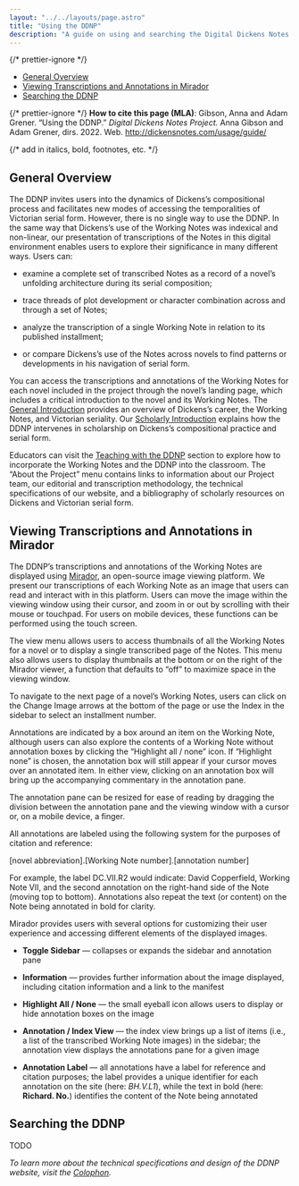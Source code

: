 ```yaml
---
layout: "../../layouts/page.astro"
title: "Using the DDNP"
description: "A guide on using and searching the Digital Dickens Notes Project and how to access transcriptions and annotations of the Working Notes in Mirador."
---
```



{/* prettier-ignore */}
<TOC>
  - [General Overview](#general-overview)
  - [Viewing Transcriptions and Annotations in Mirador](#viewing-transcriptions-and-annotations-in-mirador)
  - [Searching the DDNP](#searching-the-ddnp)
</TOC>

{/* prettier-ignore */}
<HowToCite>
  **How to cite this page (MLA)**: Gibson, Anna and Adam Grener. “Using the
  DDNP.” _Digital Dickens Notes Project._ Anna Gibson and Adam Grener, dirs. 2022. Web. http://dickensnotes.com/usage/guide/
</HowToCite>

{/* add in italics, bold, footnotes, etc. */}

## General Overview

The DDNP invites users into the dynamics of Dickens’s compositional process and facilitates new modes of accessing the temporalities of Victorian serial form. However, there is no single way to use the DDNP. In the same way that Dickens’s use of the Working Notes was indexical and non-linear, our presentation of transcriptions of the Notes in this digital environment enables users to explore their significance in many different ways. Users can:

- examine a complete set of transcribed Notes as a record of a novel’s unfolding architecture during its serial composition; 

- trace threads of plot development or character combination across and through a set of Notes; 

- analyze the transcription of a single Working Note in relation to its published installment; 

- or compare Dickens’s use of the Notes across novels to find patterns or developments in his navigation of serial form.

You can access the transcriptions and annotations of the Working Notes for each novel included in the project through the novel’s landing page, which includes a critical introduction to the novel and its Working Notes. The [General Introduction](https://www.dickensnotes.com/introduction/general/) provides an overview of Dickens’s career, the Working Notes, and Victorian seriality. Our [Scholarly Introduction](https://www.dickensnotes.com/introduction/scholarly/) explains how the DDNP intervenes in scholarship on Dickens’s compositional practice and serial form.

Educators can visit the [Teaching with the DDNP](https://www.dickensnotes.com/usage/teaching/) section to explore how to incorporate the Working Notes and the DDNP into the classroom. The “About the Project” menu contains links to information about our Project team, our editorial and transcription methodology, the technical specifications of our website, and a bibliography of scholarly resources on Dickens and Victorian serial form.

## Viewing Transcriptions and Annotations in Mirador

The DDNP’s transcriptions and annotations of the Working Notes are displayed using [Mirador](https://projectmirador.org/), an open-source image viewing platform. We present our transcriptions of each Working Note as an image that users can read and interact with in this platform. Users can move the image within the viewing window using their cursor, and zoom in or out by scrolling with their mouse or touchpad. For users on mobile devices, these functions can be performed using the touch screen.

<ImageWithCaption
  src="/images/user_guide/Guide_image1.webp"
  alt="Mirador provides options for seeing images in Single or Gallery View"
  caption="The Gallery View (pictured) displays the complete set of images for a novel’s Working Notes, while the Single View enables users to examine the contents of a given Note."
/>

The view menu allows users to access thumbnails of all the Working Notes for a novel or to display a single transcribed page of the Notes. This menu also allows users to display thumbnails at the bottom or on the right of the Mirador viewer, a function that defaults to “off” to maximize space in the viewing window.

<ImageWithCaption
  src="/images/user_guide/Guide_image3.webp"
  alt="The Mirador platform displays an image along with annotations"
  caption="The Mirador platform enables users to both navigate a displayed image as well as the annotations associated with that image."
/>

To navigate to the next page of a novel’s Working Notes, users can click on the Change Image arrows at the bottom of the page or use the Index in the sidebar to select an installment number.

Annotations are indicated by a box around an item on the Working Note, although users can also explore the contents of a Working Note without annotation boxes by clicking the “Highlight all / none” icon. If “Highlight none” is chosen, the annotation box will still appear if your cursor moves over an annotated item. In either view, clicking on an annotation box will bring up the accompanying commentary in the annotation pane.

The annotation pane can be resized for ease of reading by dragging the division between the annotation pane and the viewing window with a cursor or, on a mobile device, a finger.

All annotations are labeled using the following system for the purposes of citation and reference: 

  [novel abbreviation].[Working Note number].[annotation number]

For example, the label DC.VII.R2 would indicate: David Copperfield, Working Note VII, and the second annotation on the right-hand side of the Note (moving top to bottom). Annotations also repeat the text (or content) on the Note being annotated in bold for clarity. 

<ImageWithCaption
  src="/images/user_guide/Guide_image2.webp"
  alt="Options in Mirador allow users to customize their use"
  caption="The sidebar and annotation panes in Mirador offer options for users to customize their experience. "
/>

Mirador provides users with several options for customizing their user experience and accessing different elements of the displayed images.

- **Toggle Sidebar** — collapses or expands the sidebar and annotation pane
  
- **Information** — provides further information about the image displayed, including citation information and a link to the manifest

- **Highlight All / None** — the small eyeball icon allows users to display or hide annotation boxes on the image

- **Annotation / Index View** — the index view brings up a list of items  (i.e., a list of the transcribed Working Note images) in the sidebar; the annotation view displays the annotations pane for a given image

- **Annotation Label** — all annotations have a label for reference and citation purposes; the label provides a unique identifier for each annotation on the site (here: _BH.V.L1_), while the text in bold (here: **Richard. No.**) identifies the content of the Note being annotated

## Searching the DDNP

TODO


_To learn more about the technical specifications and design of the DDNP website, visit the [Colophon](https://wwww.dickensnotes.com/about/colophon/)._
